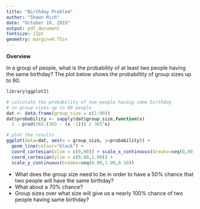 ```yaml
---
title: "Birthday Problem"
author: "Shawn Rich"
date: "October 19, 2015"
output: pdf_document
fontsize: 11pt
geometry: margin=0.75in
---
```


**Overview**

In a group of people, what is the probability of at least two people having the same birthday? The plot below shows the probabiltity of group sizes up to 90. 

```r
library(ggplot2)
```

```r
# calculate the probability of two people having same birthday
# in group sizes up to 90 people
dat <- data.frame(group_size = c(1:90))
dat$probability <- sapply(dat$group_size,function(x) 
  1 - prod(365:(365 - (x -1))) / 365^x)

# plot the results
ggplot(data=dat, aes(x = group_size, y=probability)) +
  geom_line(colour="black") +
  coord_cartesian(xlim = c(0,90)) + scale_x_continuous(breaks=seq(0,90,10))  +
  coord_cartesian(ylim = c(0.00,1.00)) + 
  scale_y_continuous(breaks=seq(0.00,1.00,0.10))
```


* What does the group size need to be in order to have a 50% chance that two people will have the same birthday?
* What about a 70% chance?
* Group sizes over what size will give us a nearly 100% chance of two people having same birthday?